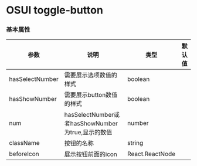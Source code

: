 
<Meta title="业务/ToggleButton"  />

# OSUI toggle-button

### 基本属性

| 参数 | 说明 | 类型 | 默认值
| --- | --- | --- | --- |
| hasSelectNumber | 需要展示选项数值的样式 | boolean |  |
| hasShowNumber | 需要展示button数值的样式 | boolean |  |
| num | hasSelectNumber或者hasShowNumber为true,显示的数值 | number |  |
| className | 按钮的名称 | string |  |
| beforeIcon | 展示按钮前面的icon | React.ReactNode |

<Preview>
  <Story name="Demo" story={stories.Demo} />
</Preview>